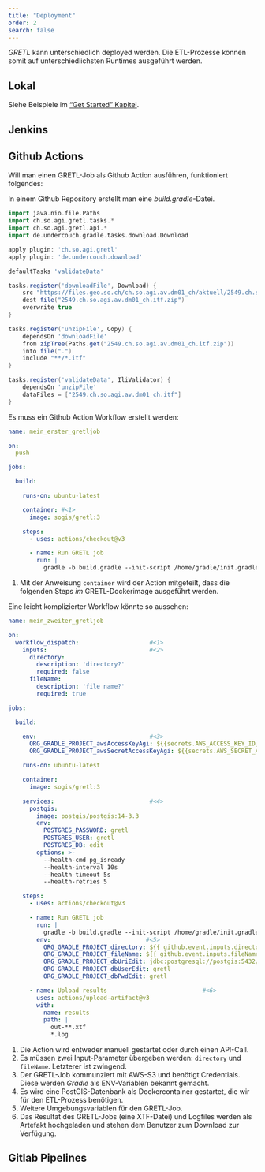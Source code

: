 ```yaml
---
title: "Deployment"
order: 2
search: false
---
```


_GRETL_ kann unterschiedlich deployed werden. Die ETL-Prozesse können somit auf unterschiedlichsten Runtimes ausgeführt werden.

## Lokal

Siehe Beispiele im ["Get Started" Kapitel](getting_started.qmd).

## Jenkins

## Github Actions

Will man einen GRETL-Job als Github Action ausführen, funktioniert folgendes:

In einem Github Repository erstellt man eine _build.gradle_-Datei.

```groovy
import java.nio.file.Paths
import ch.so.agi.gretl.tasks.*
import ch.so.agi.gretl.api.*
import de.undercouch.gradle.tasks.download.Download

apply plugin: 'ch.so.agi.gretl'
apply plugin: 'de.undercouch.download'

defaultTasks 'validateData'

tasks.register('downloadFile', Download) {
    src "https://files.geo.so.ch/ch.so.agi.av.dm01_ch/aktuell/2549.ch.so.agi.av.dm01_ch.itf.zip"
    dest file("2549.ch.so.agi.av.dm01_ch.itf.zip")
    overwrite true
}

tasks.register('unzipFile', Copy) {
    dependsOn 'downloadFile'
    from zipTree(Paths.get("2549.ch.so.agi.av.dm01_ch.itf.zip"))
    into file(".")
    include "**/*.itf"
}

tasks.register('validateData', IliValidator) {
    dependsOn 'unzipFile'
    dataFiles = ["2549.ch.so.agi.av.dm01_ch.itf"]
}
```

Es muss ein Github Action Workflow erstellt werden:

```yaml
name: mein_erster_gretljob

on:
  push

jobs:  

  build:

    runs-on: ubuntu-latest

    container: #<1>
      image: sogis/gretl:3

    steps:
      - uses: actions/checkout@v3

      - name: Run GRETL job
        run: |
          gradle -b build.gradle --init-script /home/gradle/init.gradle --no-daemon
```


1. Mit der Anweisung `container` wird der Action mitgeteilt, dass die folgenden Steps _im_ GRETL-Dockerimage ausgeführt werden.

Eine leicht komplizierter Workflow könnte so aussehen:

```yaml
name: mein_zweiter_gretljob

on:
  workflow_dispatch:                    #<1>
    inputs:                             #<2>
      directory:
        description: 'directory?'
        required: false
      fileName:
        description: 'file name?'
        required: true

jobs:  

  build:

    env:                                #<3>
      ORG_GRADLE_PROJECT_awsAccessKeyAgi: ${{secrets.AWS_ACCESS_KEY_ID}}
      ORG_GRADLE_PROJECT_awsSecretAccessKeyAgi: ${{secrets.AWS_SECRET_ACCESS_KEY}}

    runs-on: ubuntu-latest

    container:
      image: sogis/gretl:3

    services:                           #<4>
      postgis:
        image: postgis/postgis:14-3.3
        env:
          POSTGRES_PASSWORD: gretl
          POSTGRES_USER: gretl
          POSTGRES_DB: edit
        options: >-
          --health-cmd pg_isready
          --health-interval 10s
          --health-timeout 5s
          --health-retries 5

    steps:
      - uses: actions/checkout@v3

      - name: Run GRETL job
        run: |
          gradle -b build.gradle --init-script /home/gradle/init.gradle --no-daemon
        env:                           #<5> 
          ORG_GRADLE_PROJECT_directory: ${{ github.event.inputs.directory }}
          ORG_GRADLE_PROJECT_fileName: ${{ github.event.inputs.fileName }}
          ORG_GRADLE_PROJECT_dbUriEdit: jdbc:postgresql://postgis:5432/edit
          ORG_GRADLE_PROJECT_dbUserEdit: gretl
          ORG_GRADLE_PROJECT_dbPwdEdit: gretl

      - name: Upload results                           #<6>
        uses: actions/upload-artifact@v3
        with:
          name: results
          path: |
            out-**.xtf
            *.log
```

1. Die Action wird entweder manuell gestartet oder durch einen API-Call.
2. Es müssen zwei Input-Parameter übergeben werden: `directory` und `fileName`. Letzterer ist zwingend.
3. Der GRETL-Job kommunziert mit AWS-S3 und benötigt Credentials. Diese werden _Gradle_ als ENV-Variablen bekannt gemacht.
4. Es wird eine PostGIS-Datenbank als Dockercontainer gestartet, die wir für den ETL-Prozess benötigen.
5. Weitere Umgebungsvariablen für den GRETL-Job.
6. Das Resultat des GRETL-Jobs (eine XTF-Datei) und Logfiles werden als Artefakt hochgeladen und stehen dem Benutzer zum Download zur Verfügung.

## Gitlab Pipelines